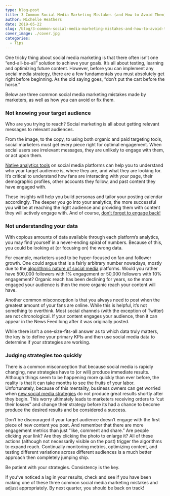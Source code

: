 ```yaml
---
type: blog-post
title: 3 Common Social Media Marketing Mistakes (and How to Avoid Them)
author: Michelle Heathers
date: 2019-05-22
slug: /blog/3-common-social-media-marketing-mistakes-and-how-to-avoid-them
cover_image: ./cover.jpg
categories:
  - Tips
---
```


One tricky thing about social media marketing is that there often isn’t one “end-all-be-all” solution to achieve your goals. It’s all about testing, learning and optimizing future content. However, before you can implement any social media strategy, there are a few fundamentals you must absolutely get right before beginning. As the old saying goes, “don’t put the cart before the horse.”

Below are three common social media marketing mistakes made by marketers, as well as how you can avoid or fix them.

### Not knowing your target audience

Who are you trying to reach? Social marketing is all about getting relevant messages to relevant audiences.

From the image, to the copy, to using both organic and paid targeting tools, social marketers must get every piece right for optimal engagement. When social users see irrelevant messages, they are unlikely to engage with them, or act upon them.

[Native analytics tools][1] on social media platforms can help you to understand who your target audience is, where they are, and what they are looking for. It’s critical to understand how fans are interacting with your page, their demographic profiles, other accounts they follow, and past content they have engaged with.

These insights will help you build personas and tailor your posting calendar accordingly. The deeper you go into your analytics, the more successful you will be at reaching the right audience and providing them with content they will actively engage with. And of course, [don’t forget to engage back!][2]

### Not understanding your data

With copious amounts of data available through each platform’s analytics, you may find yourself in a never-ending spiral of numbers. Because of this, you could be looking at (or focusing on) the wrong data.

For example, marketers used to be hyper-focused on fan and follower growth. One could argue that is a fairly arbitrary number nowadays, mostly due to the [algorithmic nature of social media][3] platforms. Would you rather have 500,000 followers with 1% engagement or 50,000 followers with 10% engagement? Organic reach has been declining for years, so the more engaged your audience is then the more organic reach your content will have.

Another common misconception is that you always need to post when the greatest amount of your fans are online. While this is helpful, it’s not something to overthink. Most social channels (with the exception of Twitter) are not chronological. If your content engages your audience, then it can appear in the News Feed long after it was originally posted.

While there isn’t a one-size-fits-all answer as to which data truly matters, the key is to define your primary KPIs and then use social media data to determine if your strategies are working.

### Judging strategies too quickly

There is a common misconception that because social media is rapidly changing, new strategies have to (or will) produce immediate results. Although things seem to be happening more quickly than ever before, the reality is that it can take months to see the fruits of your labor. Unfortunately, because of this mentality, business owners can get worried when [new social media strategies][4] do not produce great results shortly after they begin. This worry ultimately leads to marketers receiving orders to “cut their losses” and change their strategy before its had a chance to become produce the desired results and be considered a success.

Don’t be discouraged if your target audience doesn’t engage with the first piece of new content you post. And remember that there are more engagement metrics than just “like, comment and share.” Are people clicking your link? Are they clicking the photo to enlarge it? All of these actions (although not necessarily visible on the post) trigger the algorithms to expand reach. Continually monitoring metrics, optimizing content, and testing different variations across different audiences is a much better approach then completely jumping ship.

Be patient with your strategies. Consistency is the key.

If you’ve noticed a lag in your results, check and see if you have been making one of these three common social media marketing mistakes and adjust appropriately. By next quarter, you should be back on track!

[1]: /blog/social-media-analytics-looking-at-the-big-picture
[2]: /blog/4-of-the-biggest-social-media-monitoring-mistakes
[3]: /blog/6-tips-on-how-to-work-with-social-platform-algorithms-to-maximize-post-performance
[4]: /blog/5-content-strategies-from-big-brands-to-increase-engagement-on-social-media
